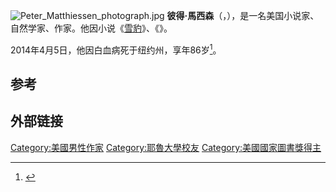 [[File:Peter_Matthiessen_photograph.jpg|thumb]]
'''彼得·馬西森'''（{{lang-en|Peter Matthiessen}}，{{bd|1927年|5月22日|2014年|4月5日|catIdx=Matthiessen}}），是一名美国小说家、自然学家、作家。他因小说《[[雪豹|雪豹]]》、《{{link-en|疯马的精神|In the Spirit of Crazy Horse}}》。

2014年4月5日，他因白血病死于纽约州，享年86岁<ref>{{Cite web |url=http://www.nytimes.com/2014/04/06/books/peter-matthiessen-author-and-naturalist-is-dead-at-86.html |title=Peter Matthiessen, Author and Naturalist, Is Dead at 86 |access-date=2014-04-16 |archive-date=2020-11-12 |archive-url=https://web.archive.org/web/20201112043039/https://www.nytimes.com/2014/04/06/books/peter-matthiessen-author-and-naturalist-is-dead-at-86.html |dead-url=no }}</ref>。

==参考==
{{reflist}}

==外部链接==
{{commonscat-inline}}

{{Authority control}}
{{DEFAULTSORT:Mattiessen, Peter}}

[[Category:美國男性作家|Category:美國男性作家]]
[[Category:耶魯大學校友|Category:耶魯大學校友]]
[[Category:美國國家圖書獎得主|Category:美國國家圖書獎得主]]